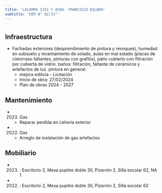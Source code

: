 ```yaml
---
title: 'LACARRA 1151 Y AVDA. FRANCISCO BILBAO'
subtitle: 'EEM N° 02/13°'
---
```


#
## Infraestructura

* Fachadas exteriores (desprendimiento de pintura y revoques), humedad en subsuelo y levantamiento de solado, aulas en mal estado (placas de cielorraso faltantes, pinturas con grafitis), patio cubierto con filtración por cubierta de vidrio. baños: filtración, faltante de cerámicos y artefactos de luz. pintura en general. 
    + mejora edilicia - Licitación 
    + Inicio de obra: 27/02/2024 
    + Plan de obras 2024 - 2027 






## Mantenimiento

*  (2023) Gas 
    + Reparar perdida en cañería exterior

*  (2022) Gas 
    + Arreglo de instalación de gas artefactos





## Mobiliario

*  (2023) : Escritorio 2, Mesa pupitre doble 30, Pizarrón 2, Silla escolar 62, NA 1 

*  (2022) : Escritorio 2, Mesa pupitre doble 30, Pizarrón 2, Silla escolar 62 



